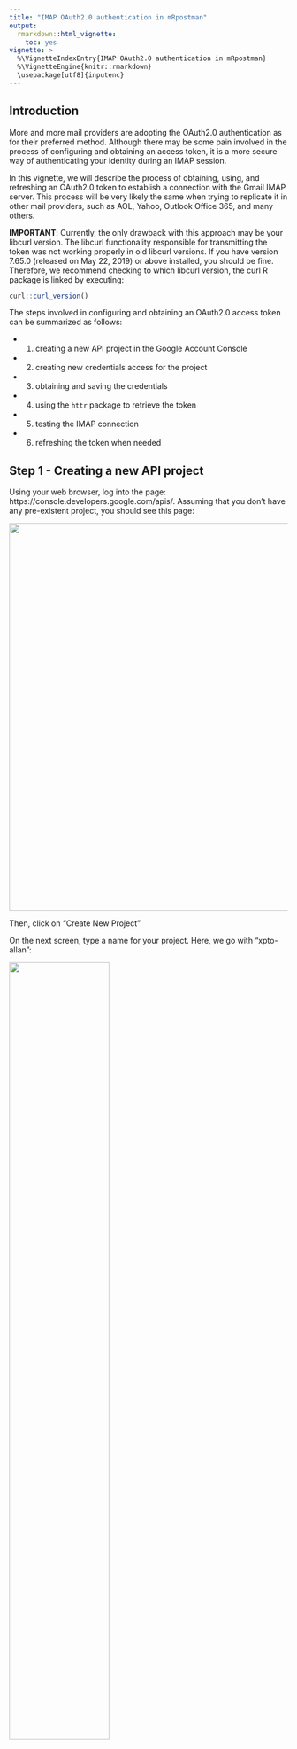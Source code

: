 ```yaml
---
title: "IMAP OAuth2.0 authentication in mRpostman"
output: 
  rmarkdown::html_vignette:
    toc: yes
vignette: >
  %\VignetteIndexEntry{IMAP OAuth2.0 authentication in mRpostman}
  %\VignetteEngine{knitr::rmarkdown}
  \usepackage[utf8]{inputenc}
---
```


<style>
  .col2 {
    columns: 2 100px;         /* number of columns and width in pixels*/
    -webkit-columns: 2 100px; /* chrome, safari */
    -moz-columns: 2 100px;    /* firefox */
  }
  <!-- .col3 { -->
  <!--   columns: 3 100px; -->
  <!--   -webkit-columns: 3 100px; -->
  <!--   -moz-columns: 3 100px; -->
  <!-- } -->
</style>

## Introduction{#intro}

More and more mail providers are adopting the OAuth2.0 authentication as for their preferred method. Although there may be some pain involved in the process of configuring and obtaining an access token, it is a more secure way of authenticating your identity during an IMAP session.

In this vignette, we will describe the process of obtaining, using, and refreshing an OAuth2.0 token to establish a connection with the Gmail IMAP server. This process will be very likely the same when trying to replicate it in other mail providers, such as AOL, Yahoo, Outlook Office 365, and many others.

__IMPORTANT__: Currently, the only drawback with this approach may be your libcurl version. The libcurl functionality responsible for transmitting the token was not working properly in old libcurl versions. If you have version 7.65.0 (released on May 22, 2019) or above installed, you should be fine. Therefore, we recommend checking to which libcurl version, the curl R package is linked by executing:

```r
curl::curl_version()
```

The steps involved in configuring and obtaining an OAuth2.0 access token can be summarized as follows:

* 1) creating a new API project in the Google Account Console
* 2) creating new credentials access for the project
* 3) obtaining and saving the credentials
* 4) using the `httr` package to retrieve the token
* 5) testing the IMAP connection
* 6) refreshing the token when needed


## Step 1 - Creating a new API project

Using your web browser, log into the page: https://console.developers.google.com/apis/. Assuming that you don't have any pre-existent project, you should see this page:

<!-- ![](man/figures/aol3.png) -->
![](./figures/xoauth/step1_1.png){width=700px}

Then, click on "Create New Project"

On the next screen, type a name for your project. Here, we go with "xpto-allan":

![](./figures/xoauth/step1_1x.png){width=60%}

After a few seconds, the project is created.


## Step 2 - Creating new credentials

Once the project is created, we move to the credentials part.

Click on "CREDENTIALS" in the menu on the left:

![](./figures/xoauth/step2_1x.png){width=250px}

<br>

You should see the following screen:

![](./figures/xoauth/step2_2x.png){width=750px}

<br>
On the top menu, click on "+ CREATE CREDENTIALS", then on "OAuth client ID".

![](./figures/xoauth/step2_3.png){width=550px}

<br>


You should see the following screen. Select "Web Application".

![](./figures/xoauth/step2_x1.png){width=550px}

<br>

In the following screen, fill in the name of the OAuth2.0 client. You chose "mRpostman", but you can choose the name of your preference.

![](./figures/xoauth/step2_x2.png){width=60%}

Scroll down the page and click "CREATE".


## Step 3 - Saving the credentials

On the following page, you have your key and client information.

![](./figures/xoauth/step2_x3x.png){width=680px}

Copy the information above to an R script:

```r
secret = "vsV[...]6m7"

key = "85169[...]9pk.apps.googleusercontent.com"
```

In this same script, we use the `httr` package to configure and obtain our token.

## Step 4 - Using the `httr` package to retrieve the token

Now, we need an endpoint, an app configuration, and a scope, which is circumscribed to Gmail. The `httr` package has some pre-set endpoints for Google, Yahoo, and other APIs. So, it is very straightforward to define one with `httr`.

```r
endpoint <- httr::oauth_endpoints("google")

gmail_app <- httr::oauth_app(
  "xpto-allan",
  key = key,
  secret = secret
)

scope <- "https://mail.google.com/"

auth_code <- httr::oauth2.0_token(endpoint, app = gmail_app, scope = scope)
```

As it is the first time you are trying to access your account using the OAuth2.0 token, you'll be prompted about caching your credentials on a local file.

![](./figures/xoauth/step2_x4.png){width=550px}

After, you will be redirected to a webpage, where you are going to make some confirmations about your identity:

<div class="col2">

![](./figures/xoauth/step2_x5.png){width=90%}
<br>
<br>
<br>
<br>
<br>
<br>

![](./figures/xoauth/step2_x6.png){width=80%}
</div>


Finally, you should see a new white tab with the message: _"Authentication complete. Please close this page and return to R"_.

## Step 5 - Testing the IMAP connection

Now we can test our IMAP connection with `mRpostman`, using the `xoauth2_bearer` argument in `configure_imap()`:

First, we put our access token into a different object. This is not mandatory. You can pass the `auth_code$access_token` directly to the `xoauth2_bearer` argument. Your token should be a large string, starting with "ya29.<...>". If it is empty, re-execute the line `auth_code <- httr::oauth2.0_token(endpoint, app = gmail_app, scope = scope)`.

```r
token <- auth_code$credentials$access_token

```

Finally, we configure an IMAP connection and test it:

```r
library(mRpostman)
con <- configure_imap(url="imaps://imap.gmail.com",
                      username = "allanvcq@gmail.com",
                      use_ssl = TRUE,
                      # use_ssl = FALSE,
                      verbose = TRUE,
                      # password = "g",
                      # xoauth2_bearer = auth_code_new$access_token,
                      xoauth2_bearer = token
                      )

con$list_server_capabilities()

```

```r
c("IMAP4rev1", "UNSELECT", "IDLE", "NAMESPACE", "QUOTA", "ID", "XLIST", "CHILDREN", "X-GM-EXT-1", "UIDPLUS", "COMPRESS=DEFLATE", "ENABLE", "MOVE", "CONDSTORE", "ESEARCH", "UTF8=ACCEPT", "LIST-EXTENDED", "LIST-STATUS", "LITERAL-", "SPECIAL-USE", "APPENDLIMIT=35651584")
```

If you got some kind of "SASL ..." error in the information flow between the server and mRpostman, your libcurl version may be older than the 7.65 we mentioned in the [Introduction](#intro). Therefore, it still has the Oauth2.0 bearer bug. If this is the case you should update it. Or, perhaps your libcurl version is updated, but your curl R package is pointing to an older version of libcurl in your disk. In this case, you'll have to dig on the internet how to solve it.


## Step 6 - Refreshing the token

For future sessions (or after a considerable span of time) you'll need to refresh the previous token. You can use the following function below to achieve that:

```r
# thanks to jdeboer code at https://github.com/r-lib/httr/issues/31
oauth2.0_refresh <- function(endpoint, app, auth_code, type = NULL) {
  req <- httr::POST(
    url = endpoint$access,
    multipart = FALSE,
    body = list(
      client_id = app$key,
      client_secret = app$secret,
      grant_type = "refresh_token",
      refresh_token = auth_code$credentials$refresh_token
    )
  )
  content_out <- httr::content(req, type = type)
  content_out <- c(content_out, auth_code$credentials$access_token)
}

auth_code_new <- oauth2.0_refresh(endpoint, app=gmail_app, auth_code=auth_code)

token <- auth_code_new$access_token
```

Substitute it into the `xoauth2_bearer` argument in `configure_imap()` and you are done.

